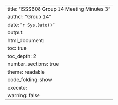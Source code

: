 ---
title: "ISSS608 Group 14 Meeting Minutes 3"
author: "Group 14"
date: "`r Sys.Date()`"
output:
  html_document:
    toc: true
    toc_depth: 2
    number_sections: true
    theme: readable
    code_folding: show
execute: 
  warning: false
---